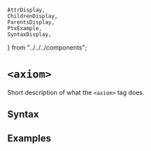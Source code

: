     AttrDisplay,
    ChildrenDisplay,
    ParentsDisplay,
    PtxExample,
    SyntaxDisplay,
} from "../../../components";

# `<axiom>`

Short description of what the `<axiom>` tag does.

## Syntax

<SyntaxDisplay name="axiom" />

## Examples

    